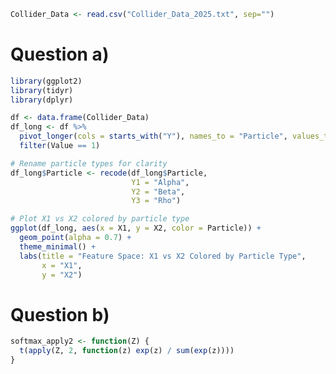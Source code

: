 ```r
Collider_Data <- read.csv("Collider_Data_2025.txt", sep="")
```

# Question a)

```r
library(ggplot2)
library(tidyr)
library(dplyr)

df <- data.frame(Collider_Data)
df_long <- df %>%
  pivot_longer(cols = starts_with("Y"), names_to = "Particle", values_to = "Value") %>%
  filter(Value == 1)

# Rename particle types for clarity
df_long$Particle <- recode(df_long$Particle,
                           Y1 = "Alpha",
                           Y2 = "Beta",
                           Y3 = "Rho")

# Plot X1 vs X2 colored by particle type
ggplot(df_long, aes(x = X1, y = X2, color = Particle)) +
  geom_point(alpha = 0.7) +
  theme_minimal() +
  labs(title = "Feature Space: X1 vs X2 Colored by Particle Type",
       x = "X1",
       y = "X2")
```

# Question b)

```r
softmax_apply2 <- function(Z) {
  t(apply(Z, 2, function(z) exp(z) / sum(exp(z))))
}
```
